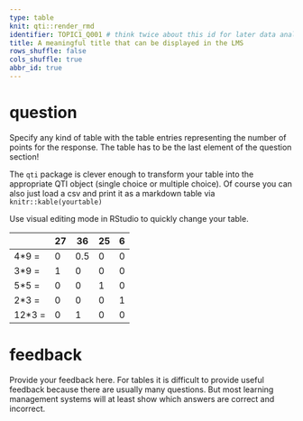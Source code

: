```yaml
---
type: table
knit: qti::render_rmd
identifier: TOPIC1_Q001 # think twice about this id for later data analysis!
title: A meaningful title that can be displayed in the LMS
rows_shuffle: false
cols_shuffle: true
abbr_id: true
---
```


# question

Specify any kind of table with the table entries representing the number of points for the response. The table has to be the last element of the question section!

The `qti` package is clever enough to transform your table into the appropriate QTI object (single choice or multiple choice). Of course you can also just load a csv and print it as a markdown table via `knitr::kable(yourtable)`

Use visual editing mode in RStudio to quickly change your table.

|      |27|36 |25| 6 |
|------|--|---|--|---|
|4*9 = |0 |0.5|0 | 0 |
|3*9 = |1 |0  |0 | 0 |
|5*5 = |0 |0  |1 | 0 |
|2*3 = |0 |0  |0 | 1 |
|12*3 =|0 |1  |0 | 0 |


# feedback

Provide your feedback here. For tables it is difficult to provide useful feedback because there are usually many questions. But most learning management systems will at least show which answers are correct and incorrect.
